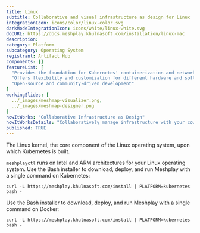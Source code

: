 ```yaml
---
title: Linux
subtitle: Collaborative and visual infrastructure as design for Linux
integrationIcon: icons/color/linux-color.svg
darkModeIntegrationIcon: icons/white/linux-white.svg
docURL: https://docs.meshplay.khulnasoft.com/installation/linux-mac
description: 
category: Platform
subcategory: Operating System
registrant: Artifact Hub
components: []
featureList: [
  "Provides the foundation for Kubernetes' containerization and networking",
  "Offers flexibility and customization for different hardware and software configurations",
  "Open-source and community-driven development"
]
workingSlides: [
  ../_images/meshmap-visualizer.png,
  ../_images/meshmap-designer.png
]
howItWorks: "Collaborative Infrastructure as Design"
howItWorksDetails: "Collaboratively manage infrastructure with your coworkers synchronously sharing the same designs."
published: TRUE
---
```

<p>
The Linux kernel, the core component of the Linux operating system, upon which Kubernetes is built.
</p>
<p>
    <code>meshplayctl</code> runs on Intel and ARM architectures for your Linux operating system. Use the Bash installer to download, deploy, and run Meshplay with a single command on Kubernetes: <pre><code>curl -L https://meshplay.khulnasoft.com/install | PLATFORM=kubernetes bash -</code></pre>
</p>
<p>
    Use the Bash installer to download, deploy, and run Meshplay with a single command on Docker: <pre><code>curl -L https://meshplay.khulnasoft.com/install | PLATFORM=kubernetes bash -</code></pre>
</p>
